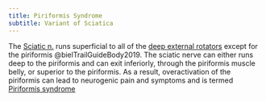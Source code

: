 ```yaml
---
title: Piriformis Syndrome
subtitle: Variant of Sciatica
---
```



The [Sciatic n.]({{< var ref-sciatic-nerve.path >}}) runs superficial to all of the [deep external rotators]() except for the piriformis @bielTrailGuideBody2019.
The sciatic nerve can either runs deep to the piriformis and can exit inferiorly, through the piriformis muscle belly, or superior to the piriformis.
As a result, overactivation of the piriformis can lead to neurogenic pain and symptoms and is termed [Piriformis syndrome]({{< var ref-piriformis-syndrome.path >}})